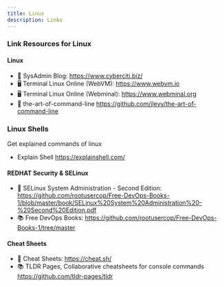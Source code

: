 ```yaml
---
title: Linux
description: Links
---
```


### Link Resources for Linux

#### Linux 
- 📖 SysAdmin Blog: https://www.cyberciti.biz/  
- 🖥️ Terminal Linux Online (WebVM): https://www.webvm.io  
- 🖥️ Terminal Linux Online (Webminal): https://www.webminal.org
- 📖 the-art-of-command-line https://github.com/jlevy/the-art-of-command-line

### Linux Shells
Get explained commands of linux 
- Explain Shell https://explainshell.com/

#### REDHAT Security & SELinux  
- 🔐 SELinux System Administration - Second Edition: https://github.com/rootusercop/Free-DevOps-Books-1/blob/master/book/SELinux%20System%20Administration%20-%20Second%20Edition.pdf  
- 📚 Free DevOps Books: https://github.com/rootusercop/Free-DevOps-Books-1/tree/master  

#### Cheat Sheets  
- 📑 Cheat Sheets: https://cheat.sh/
- 📚 TLDR Pages, Collaborative cheatsheets for console commands  https://github.com/tldr-pages/tldr 
